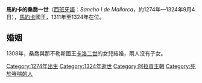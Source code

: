 {{Multiple issues|
{{Expand language|1=en|time=2020-10-12T13:04:18+00:00}}
{{Unreferenced|time=2020-10-12T13:04:18+00:00}}
}}
{{Infobox royalty
| name         = 桑喬一世
| image        = Reial d'or Sanç.jpg
| succession   = 馬約卡國王
| reign        = 1311年5月29日 — 1324年9月4日
| predecessor  = [[海梅二世_(馬約卡)|海梅二世]]
| successor    = [[海梅三世|海梅三世]]
| birth_date   = 約1274年
| birth_place  = {{le|皮納 (馬約卡)|Pina, Mallorca|皮納}}
| death_date   = {{Death date and age|1324|9|4|1274|df=y}}
| death_place  = [[福爾米蓋雷|福爾米蓋雷]]
| burial_place = [[佩皮尼昂主教座堂|佩皮尼昂主教座堂]]
| house        = [[巴塞隆納王朝|巴塞隆納王朝]]
| father       = [[海梅二世_(馬約卡)|馬約卡國王海梅二世]]
| mother       = [[富瓦的伊斯克拉蒙德|富瓦的伊斯克拉蒙德]]
| religion     = [[羅馬天主教|羅馬天主教]]
}}

'''馬約卡的桑喬一世'''（[[西班牙語|西班牙語]]：''Sancho I de Mallorca''，約1274年—1324年9月4日），[[馬略卡王國|馬約卡]]國王，1311年至1324年在位。

== 婚姻 ==
1308年，桑喬與那不勒斯國王[[卡洛二世_(那不勒斯)|卡洛二世]]的女兒{{le|那不勒斯的瑪麗亞|Maria of Naples|瑪麗亞}}結婚，兩人沒有子女。

[[Category:1274年出生|Category:1274年出生]]
[[Category:1324年逝世|Category:1324年逝世]]
[[Category:阿拉貢王朝|Category:阿拉貢王朝]]
[[Category:死於哮喘的人|Category:死於哮喘的人]]